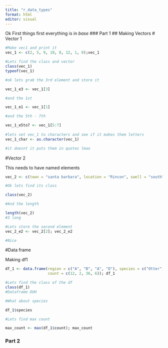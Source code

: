 ```yaml
---
title: "r_data_types"
format: html
editor: visual
---
```


Ok First things first everything is in *base*
### Part 1
## Making Vectors
# Vector 1
```r
#Make vec1 and print it
vec_1 <- c(2, 5, 9, 10, 8, 12, 1, 0);vec_1 

#Lets find the class and vector
class(vec_1)
typeof(vec_1)

#ok lets grab the 3rd element and store it 

vec_1_e3 <- vec_1[3]

#and the 1st

vec_1_e1 <- vec_1[1]

#and the 5th - 7th 

vec_1_e5to7 <- vec_1[5:7]
 
#lets set vec_1 to characters and see if it makes them letters
vec_1_char <- as.character(vec_1)

#it doesnt it puts them in quotes lmao
```
#Vector 2

This needs to have named elements

```r
vec_2 <- c(town = "santa barbara", location = "Rincon", swell = "south"); vec_2

#Ok lets find its class 

class(vec_2)

#And the length 

length(vec_2)
#3 long

#Lets store the second element 
vec_2_e2 <- vec_2[2]; vec_2_e2

#Nice
```

#Data frame

Making df1 

```r
df_1 <- data.frame(region = c("A", "B", "A", "D"), species = c("Otter", "Great White", "Sea Lion", "gray whale"), 
                   count = c(12, 2, 36, 6)); df_1

#Lets find the class of the df
class(df_1)
#Dataframe DUH

#What about species

df_1$species

#Lets find max count

max_count <- max(df_1$count); max_count

```

### Part 2
